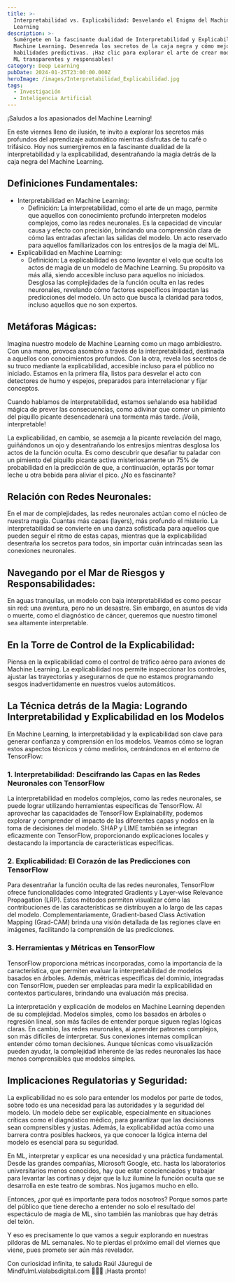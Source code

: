 ```yaml
---
title: >-
  Interpretabilidad vs. Explicabilidad: Desvelando el Enigma del Machine
  Learning
description: >-
  Sumérgete en la fascinante dualidad de Interpretabilidad y Explicabilidad en
  Machine Learning. Desenreda los secretos de la caja negra y cómo mejorar las
  habilidades predictivas. ¡Haz clic para explorar el arte de crear modelos de
  ML transparentes y responsables!
category: Deep Learning
pubDate: 2024-01-25T23:00:00.000Z
heroImage: /images/Interpretabilidad_Explicabilidad.jpg
tags:
  - Investigación
  - Inteligencia Artificial
---
```


¡Saludos a los apasionados del Machine Learning!

En este viernes lleno de ilusión, te invito a explorar los secretos más profundos del aprendizaje automático mientras disfrutas de tu café o trifásico. Hoy nos sumergiremos en la fascinante dualidad de la interpretabilidad y la explicabilidad, desentrañando la magia detrás de la caja negra del Machine Learning.

## **Definiciones Fundamentales:**

* Interpretabilidad en Machine Learning:
  * Definición: La interpretabilidad, como el arte de un mago, permite que aquellos con conocimiento profundo interpreten modelos complejos, como las redes neuronales. Es la capacidad de vincular causa y efecto con precisión, brindando una comprensión clara de cómo las entradas afectan las salidas del modelo. Un acto reservado para aquellos familiarizados con los entresijos de la magia del ML.
* Explicabilidad en Machine Learning:
  * Definición: La explicabilidad es como levantar el velo que oculta los actos de magia de un modelo de Machine Learning. Su propósito va más allá, siendo accesible incluso para aquellos no iniciados. Desglosa las complejidades de la función oculta en las redes neuronales, revelando cómo factores específicos impactan las predicciones del modelo. Un acto que busca la claridad para todos, incluso aquellos que no son expertos.

## **Metáforas Mágicas:**

Imagina nuestro modelo de Machine Learning como un mago ambidiestro. Con una mano, provoca asombro a través de la interpretabilidad, destinada a aquellos con conocimientos profundos. Con la otra, revela los secretos de su truco mediante la explicabilidad, accesible incluso para el público no iniciado. Estamos en la primera fila, listos para desvelar el acto con detectores de humo y espejos, preparados para interrelacionar y fijar conceptos.

Cuando hablamos de interpretabilidad, estamos señalando esa habilidad mágica de prever las consecuencias, como adivinar que comer un pimiento del piquillo picante desencadenará una tormenta más tarde. ¡Voilà, interpretable!

La explicabilidad, en cambio, se asemeja a la picante revelación del mago, guiñándonos un ojo y desentrañando los entresijos mientras desglosa los actos de la función oculta. Es como descubrir que desafiar tu paladar con un pimiento del piquillo picante activa misteriosamente un 75% de probabilidad en la predicción de que, a continuación, optarás por tomar leche u otra bebida para aliviar el pico. ¿No es fascinante?

## **Relación con Redes Neuronales:**

En el mar de complejidades, las redes neuronales actúan como el núcleo de nuestra magia. Cuantas más capas (layers), más profundo el misterio. La interpretabilidad se convierte en una danza sofisticada para aquellos que pueden seguir el ritmo de estas capas, mientras que la explicabilidad desentraña los secretos para todos, sin importar cuán intrincadas sean las conexiones neuronales.

## **Navegando por el Mar de Riesgos y Responsabilidades:**

En aguas tranquilas, un modelo con baja interpretabilidad es como pescar sin red: una aventura, pero no un desastre. Sin embargo, en asuntos de vida o muerte, como el diagnóstico de cáncer, queremos que nuestro timonel sea altamente interpretable.

## **En la Torre de Control de la Explicabilidad:**

Piensa en la explicabilidad como el control de tráfico aéreo para aviones de Machine Learning. La explicabilidad nos permite inspeccionar los controles, ajustar las trayectorias y asegurarnos de que no estamos programando sesgos inadvertidamente en nuestros vuelos automáticos.

## **La Técnica detrás de la Magia: Logrando Interpretabilidad y Explicabilidad en los Modelos**

En Machine Learning, la interpretabilidad y la explicabilidad son clave para generar confianza y comprensión en los modelos. Veamos cómo se logran estos aspectos técnicos y cómo medirlos, centrándonos en el entorno de TensorFlow:

### 1. Interpretabilidad: Descifrando las Capas en las Redes Neuronales con TensorFlow

La interpretabilidad en modelos complejos, como las redes neuronales, se puede lograr utilizando herramientas específicas de TensorFlow. Al aprovechar las capacidades de TensorFlow Explainability, podemos explorar y comprender el impacto de las diferentes capas y nodos en la toma de decisiones del modelo. SHAP y LIME también se integran eficazmente con TensorFlow, proporcionando explicaciones locales y destacando la importancia de características específicas.

### 2. Explicabilidad: El Corazón de las Predicciones con TensorFlow

Para desentrañar la función oculta de las redes neuronales, TensorFlow ofrece funcionalidades como Integrated Gradients y Layer-wise Relevance Propagation (LRP). Estos métodos permiten visualizar cómo las contribuciones de las características se distribuyen a lo largo de las capas del modelo. Complementariamente, Gradient-based Class Activation Mapping (Grad-CAM) brinda una visión detallada de las regiones clave en imágenes, facilitando la comprensión de las predicciones.

### 3. Herramientas y Métricas en TensorFlow

TensorFlow proporciona métricas incorporadas, como la importancia de la característica, que permiten evaluar la interpretabilidad de modelos basados en árboles. Además, métricas específicas del dominio, integradas con TensorFlow, pueden ser empleadas para medir la explicabilidad en contextos particulares, brindando una evaluación más precisa.

La interpretación y explicación de modelos en Machine Learning dependen de su complejidad. Modelos simples, como los basados en árboles o regresión lineal, son más fáciles de entender porque siguen reglas lógicas claras. En cambio, las redes neuronales, al aprender patrones complejos, son más difíciles de interpretar. Sus conexiones internas complican entender cómo toman decisiones. Aunque técnicas como visualización pueden ayudar, la complejidad inherente de las redes neuronales las hace menos comprensibles que modelos simples.

## **Implicaciones Regulatorias y Seguridad:**

La explicabilidad no es solo para entender los modelos por parte de todos, sobre todo es una necesidad para las autoridades y la seguridad del modelo. Un modelo debe ser explicable, especialmente en situaciones críticas como el diagnóstico médico, para garantizar que las decisiones sean comprensibles y justas. Además, la explicabilidad actúa como una barrera contra posibles hackeos, ya que conocer la lógica interna del modelo es esencial para su seguridad.

En ML, interpretar y explicar es una necesidad y una práctica fundamental. Desde las grandes compañías, Microsoft Google, etc. hasta los laboratorios universitarios menos conocidos, hay que estar concienciados y trabajar para levantar las cortinas y dejar que la luz ilumine la función oculta que se desarrolla en este teatro de sombras. Nos jugamos mucho en ello.

Entonces, ¿por qué es importante para todos nosotros? Porque somos parte del público que tiene derecho a entender no solo el resultado del espectáculo de magia de ML, sino también las maniobras que hay detrás del telón.

Y eso es precisamente lo que vamos a seguir explorando en nuestras pildoras de ML semanales. No te pierdas el próximo email del viernes que viene, pues promete ser aún más revelador.

Con curiosidad infinita, te saluda Raúl Jáuregui de Mindfulml.vialabsdigital.com 🎩🤖🔮 ¡Hasta pronto!
